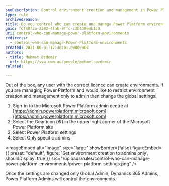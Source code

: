 ```yaml
---
seoDescription: Control environment creation and management in Power Platform using admin centre settings to restrict access to only global admins, Dynamics 365 admins, or Power Platform admins.
type: rule
archivedreason:
title: Do you control who can create and manage Power Platform environments using the admin centre?
guid: fdf48f2a-2292-4fab-9ffc-c3b439e4b1c0
uri: control-who-can-manage-power-platform-environments
redirects:
  - control-who-can-manage-Power-Platform-environments
created: 2021-06-01T17:30:01.0000000Z
authors:
- title: Mehmet Ozdemir
  url: https://ssw.com.au/people/mehmet-ozdemir
related:

---
```


Out of the box, any user with the correct licence can create environments. If you are managing Power Platform and would like to restrict environment creation and management only to admin then change the global settings:
1. Sign-in to the Microsoft Power Platform admin centre at [https://admin.powerplatform.microsoft.com](https://admin.powerplatform.microsoft.com)
2. Select the Gear icon (⚙️) in the upper-right corner of the Microsoft Power Platform site
3. Select Power Platform settings
4. Select Only specific admins


<imageEmbed
  alt="Image"
  size="large"
  showBorder={false}
  figureEmbed={{
    preset: "default",
    figure: 'Set environment creation to admins only',
    shouldDisplay: true
  }}
  src="/uploads/rules/control-who-can-manage-power-platform-environments/power-platform-settings.png"
/>

Once the settings are changed only Global Admin, Dynamics 365 Admins, Power Platform Admins will control the environments.